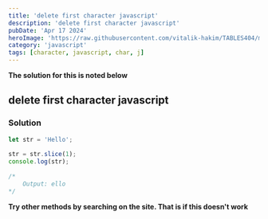 ---
title: 'delete first character javascript'
description: 'delete first character javascript'
pubDate: 'Apr 17 2024'
heroImage: 'https://raw.githubusercontent.com/vitalik-hakim/TABLES404/main/error_b/JavaScript.png'
category: 'javascript'
tags: [character, javascript, char, j]
---

**The solution for this is noted below**

## delete first character javascript

### Solution

```javascript
let str = 'Hello';
 
str = str.slice(1);
console.log(str);
 
/*
    Output: ello
*/
```
**Try other methods by searching on the site. That is if this doesn't work**

